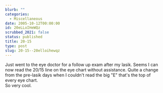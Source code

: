 ```yaml
---
blurb: ""
categories:
  - Miscellaneous
date: 2005-10-12T00:00:00
id: 20eLLoIHeWQz
scrubbed_2021: false
status: published
title: 20-15
type: post
slug: 20-15--20elloihewqz
---
```


Just went to the eye doctor for a follow up exam after my lasik.
Seems I can now read the 20/15 line on the eye chart without
assistance. Quite a change from the pre-lasik days when I couldn't
read the big "E" that's the top of every eye chart.  
So very cool.